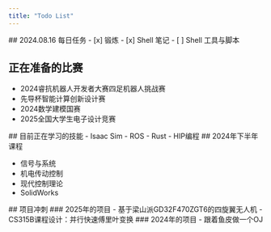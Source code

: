 ```yaml
---
title: "Todo List"
---
```



<TodoList>
  <TodoListFull>
    ## 2024.08.16 每日任务
    - [x] 锻炼
    - [x] Shell 笔记
    - [ ] Shell 工具与脚本
  </TodoListFull>

  ## 正在准备的比赛

  - 2024睿抗机器人开发者大赛四足机器人挑战赛
  - 先导杯智能计算创新设计赛
  - 2024数学建模国赛
  - 2025全国大学生电子设计竞赛

  <TodoListRight>
    ## 目前正在学习的技能
    - Isaac Sim
    - ROS
    - Rust
    - HIP编程
  </TodoListRight>
</TodoList>

<TodoList>
  ## 2024年下半年课程

  - 信号与系统
  - 机电传动控制
  - 现代控制理论
  - SolidWorks

  <TodoListRight>
    ## 项目冲刺
    ### 2025年的项目
    - 基于梁山派GD32F470ZGT6的四旋翼无人机
    - CS315B课程设计：并行快速傅里叶变换
    ### 2024年的项目
    - 跟着鱼皮做一个OJ
  </TodoListRight>
</TodoList>